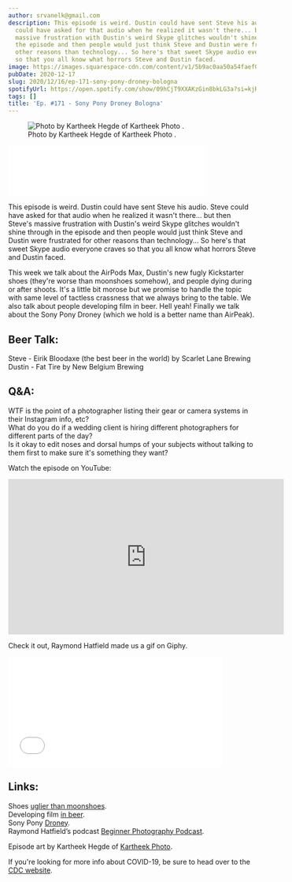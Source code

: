 ```yaml
---
author: srvanelk@gmail.com
description: This episode is weird. Dustin could have sent Steve his audio. Steve
  could have asked for that audio when he realized it wasn't there... but then Steve's
  massive frustration with Dustin's weird Skype glitches wouldn't shine through in
  the episode and then people would just think Steve and Dustin were frustrated for
  other reasons than technology... So here's that sweet Skype audio everyone craves
  so that you all know what horrors Steve and Dustin faced.
image: https://images.squarespace-cdn.com/content/v1/5b9ac0aa50a54faef024c950/1608173342277-J5MBA17BQ27XS67XA5I6/Kartheek+Hegde+-+4.jpg?format=original
pubDate: 2020-12-17
slug: 2020/12/16/ep-171-sony-pony-droney-bologna
spotifyUrl: https://open.spotify.com/show/09hCjT9XXAKzGin8bkLG3a?si=kjRZvQ1JTb6Ov3HVzSSlWA
tags: []
title: 'Ep. #171 - Sony Pony Droney Bologna'
---
```


<figure>
  <img src="https://images.squarespace-cdn.com/content/v1/5b9ac0aa50a54faef024c950/1608173342277-J5MBA17BQ27XS67XA5I6/Kartheek+Hegde+-+4.jpg?format=original" alt=" Photo by Kartheek Hegde of  Kartheek Photo . " />
  <figcaption>Photo by Kartheek Hegde of  Kartheek Photo .</figcaption>
</figure>
<iframe class="embedly-embed" src="//cdn.embedly.com/widgets/media.html?src=https%3A%2F%2Fanchor.fm%2Fweddingphotohangover%2Fembed%2Fepisodes%2FEp--171---Sony-Pony-Droney-Bologna-entj8n&display_name=Anchor+FM+Inc.&url=https%3A%2F%2Fanchor.fm%2Fweddingphotohangover%2Fepisodes%2FEp--171---Sony-Pony-Droney-Bologna-entj8n&image=https%3A%2F%2Fd3t3ozftmdmh3i.cloudfront.net%2Fproduction%2Fpodcast_uploaded_episode400%2F805714%2F805714-1608173153774-1892fd6c93ff2.jpg&key=61d05c9d54e8455ea7a9677c366be814&type=text%2Fhtml&schema=anchor&wmode=opaque" width="400" height="102" scrolling="no" title="Anchor FM Inc. embed" frameborder="0" allow="autoplay; fullscreen" allowfullscreen="true"></iframe>

This episode is weird. Dustin could have sent Steve his audio. Steve could have asked for that audio when he realized it wasn't there... but then Steve's massive frustration with Dustin's weird Skype glitches wouldn't shine through in the episode and then people would just think Steve and Dustin were frustrated for other reasons than technology... So here's that sweet Skype audio everyone craves so that you all know what horrors Steve and Dustin faced.

This week we talk about the AirPods Max, Dustin's new fugly Kickstarter shoes (they're worse than moonshoes somehow), and people dying during or after shoots. It's a little bit morose but we promise to handle the topic with same level of tactless crassness that we always bring to the table. We also talk about people developing film in beer. Hell yeah! Finally we talk about the Sony Pony Droney (which we hold is a better name than AirPeak).

## Beer Talk:  
Steve - Eirik Bloodaxe (the best beer in the world) by Scarlet Lane Brewing  
Dustin - Fat Tire by New Belgium Brewing

## Q&A:  
WTF is the point of a photographer listing their gear or camera systems in their Instagram info, etc?  
What do you do if a wedding client is hiring different photographers for different parts of the day?  
Is it okay to edit noses and dorsal humps of your subjects without talking to them first to make sure it's something they want?

Watch the episode on YouTube:

<iframe width="560" height="315" src="https://www.youtube.com/embed/Wid1g-eAm9g" frameborder="0" allow="autoplay; encrypted-media" allowfullscreen></iframe>

Check it out, Raymond Hatfield made us a gif on Giphy.

<iframe class="embedly-embed" src="//cdn.embedly.com/widgets/media.html?src=https%3A%2F%2Fgiphy.com%2Fembed%2FrWeiMNOv0CYdhAr0HZ%2Ftwitter%2Fiframe&display_name=Giphy&url=https%3A%2F%2Fgiphy.com%2Fgifs%2Freaction-shocked-weddingphotohangover-rWeiMNOv0CYdhAr0HZ&image=https%3A%2F%2Fmedia0.giphy.com%2Fmedia%2FrWeiMNOv0CYdhAr0HZ%2Fgiphy.gif&key=61d05c9d54e8455ea7a9677c366be814&type=text%2Fhtml&schema=giphy&wmode=opaque" width="435" height="222" scrolling="no" title="Giphy embed" frameborder="0" allow="autoplay; fullscreen" allowfullscreen="true"></iframe>

## Links:  
Shoes [uglier than moonshoes](https://www.kickstarter.com/projects/tefors/flex-the-business-shoe-that-feels-like-a-sneaker).  
Developing film [in beer](https://petapixel.com/2020/12/01/photographing-portraits-of-brewers-and-developing-the-film-in-their-beer/).  
Sony Pony [Droney](https://www.republicworld.com/technology-news/gadgets/sonys-reveals-its-new-drones-project-airpeak-to-support-video-creators.html).  
Raymond Hatfield’s podcast [Beginner Photography Podcast](https://www.beginnerphotographypodcast.com/).

Episode art by Kartheek Hegde of [Kartheek Photo](https://kartheekphoto.com/).

If you're looking for more info about COVID-19, be sure to head over to the [CDC website](https://www.cdc.gov/coronavirus/2019-ncov/index.html).